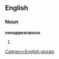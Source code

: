 ==English==

===Noun===
'''nonappearances'''

# {{plural of|[[nonappearance]]}}

[[Category:English plurals]]